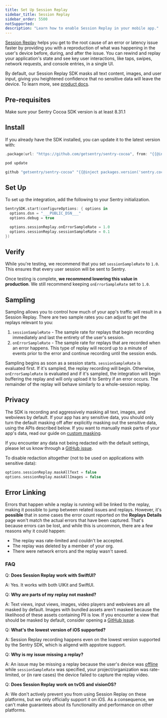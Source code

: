 ```yaml
---
title: Set Up Session Replay
sidebar_title: Session Replay
sidebar_order: 5500
notSupported:
description: "Learn how to enable Session Replay in your mobile app."
---
```


[Session Replay](/product/explore/session-replay/) helps you get to the root cause of an error or latency issue faster by providing you with a reproduction of what was happening in the user's device before, during, and after the issue. You can rewind and replay your application's state and see key user interactions, like taps, swipes, network requests, and console entries, in a single UI.

By default, our Session Replay SDK masks all text content, images, and user input, giving you heightened confidence that no sensitive data will leave the device. To learn more, see [product docs](/product/explore/session-replay/).

## Pre-requisites

Make sure your Sentry Cocoa SDK version is at least 8.31.1

## Install

If you already have the SDK installed, you can update it to the latest version with:

```swift {tabTitle:SPM}
.package(url: "https://github.com/getsentry/sentry-cocoa", from: "{{@inject packages.version('sentry.cocoa') }}"),
```

```ruby {tabTitle:CocoaPods}
pod update
```

```ruby {tabTitle:Carthage}
github "getsentry/sentry-cocoa" "{{@inject packages.version('sentry.cocoa') }}"
```

## Set Up

To set up the integration, add the following to your Sentry initialization.

```swift
SentrySDK.start(configureOptions: { options in
  options.dsn = "___PUBLIC_DSN___"
  options.debug = true

  options.sessionReplay.onErrorSampleRate = 1.0
  options.sessionReplay.sessionSampleRate = 0.1
})
```

## Verify

While you're testing, we recommend that you set `sessionSampleRate` to `1.0`. This ensures that every user session will be sent to Sentry.

Once testing is complete, **we recommend lowering this value in production**. We still recommend keeping `onErrorSampleRate` set to `1.0`.

## Sampling

Sampling allows you to control how much of your app's traffic will result in a Session Replay. There are two sample rates you can adjust to get the replays relevant to you:

1. `sessionSampleRate` - The sample rate for
   replays that begin recording immediately and last the entirety of the user's session.
2. `onErrorSampleRate` - The sample rate for
   replays that are recorded when an error happens. This type of replay will record
   up to a minute of events prior to the error and continue recording until the session
   ends.

Sampling begins as soon as a session starts. `sessionSampleRate` is evaluated first. If it's sampled, the replay recording will begin. Otherwise, `onErrorSampleRate` is evaluated and if it's sampled, the integration will begin buffering the replay and will only upload it to Sentry if an error occurs. The remainder of the replay will behave similarly to a whole-session replay.

## Privacy

The SDK is recording and aggressively masking all text, images, and webviews by default. If your app has any sensitive data, you should only turn the default masking off after explicitly masking out the sensitive data, using the APIs described below.
If you want to manually mask parts of your app's data, read our guide on [custom masking](/platforms/apple/guides/ios/session-replay/customredact).

<Alert>

If you encounter any data not being redacted with the default settings, please let us know through a [GitHub issue](https://github.com/getsentry/sentry-cocoa/issues/new?assignees=&labels=Platform%3A+Cocoa%2CType%3A+Bug&projects=&template=bug.yml).

</Alert>

To disable redaction altogether (not to be used on applications with sensitive data):

```swift
options.sessionReplay.maskAllText = false
options.sessionReplay.maskAllImages = false
```

## Error Linking

Errors that happen while a replay is running will be linked to the replay, making it possible to jump between related issues and replays. However, it's **possible** that in some cases the error count reported on the **Replays Details** page won't match the actual errors that have been captured. That's because errors can be lost, and while this is uncommon, there are a few reasons why it could happen:

- The replay was rate-limited and couldn't be accepted.
- The replay was deleted by a member of your org.
- There were network errors and the replay wasn't saved.

### FAQ

Q: **Does Session Replay work with SwiftUI?**

A: Yes. It works with both UIKit and SwiftUI.

Q: **Why are parts of my replay not masked?**

A: Text views, input views, images, video players and webviews are all masked by default. Images with bundled assets aren't masked because the likelihood of these assets containing PII is low. If you encounter a view that should be masked by default, consider opening a [GitHub issue](https://github.com/getsentry/sentry-cocoa/issues).

Q: **What's the lowest version of iOS supported?**

A: Session Replay recording happens even on the lowest version supported by the Sentry SDK, which is aligend with appstore support.

Q: **Why is my issue missing a replay?**

A: An issue may be missing a replay because the user's device was [offline](/product/explore/session-replay/mobile#frequently-asked-questions) while `sessionSampleRate` was specified, your project/organization was rate-limited, or (in rare cases) the device failed to capture the replay video.

Q: **Does Session Replay work on tvOS and visionOS?**

A: We don't actively prevent you from using Session Replay on these platforms, but we only officially support it on iOS. As a consequence, we can't make guarantees about its functionality and performance on other platforms.
